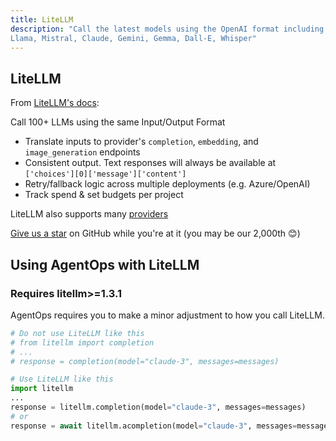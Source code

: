 ```yaml
---
title: LiteLLM
description: "Call the latest models using the OpenAI format including:  
Llama, Mistral, Claude, Gemini, Gemma, Dall-E, Whisper"
---
```


## LiteLLM

From [LiteLLM's docs](https://docs.litellm.ai/docs/):

Call 100+ LLMs using the same Input/Output Format

- Translate inputs to provider's `completion`, `embedding`, and `image_generation` endpoints
- Consistent output. Text responses will always be available at `['choices'][0]['message']['content']`
- Retry/fallback logic across multiple deployments (e.g. Azure/OpenAI)
- Track spend & set budgets per project

LiteLLM also supports many [providers](https://docs.litellm.ai/docs/providers)

<Check>[Give us a star](https://github.com/AgentOps-AI/agentops) on GitHub while you're at it (you may be our <span id="stars-text">2,000th</span> 😊)</Check>

## Using AgentOps with LiteLLM

### Requires litellm>=1.3.1

AgentOps requires you to make a minor adjustment to how you call LiteLLM.

```python python
# Do not use LiteLLM like this
# from litellm import completion
# ...
# response = completion(model="claude-3", messages=messages)

# Use LiteLLM like this
import litellm
...
response = litellm.completion(model="claude-3", messages=messages)
# or
response = await litellm.acompletion(model="claude-3", messages=messages)

```

<script type="module" src="/scripts/github_stars.js"></script>
<script type="module" src="/scripts/link_to_api_button.js"></script>
<script type="module" src="/scripts/scroll-img-fadein-animation.js"></script>
<script type="module" src="/scripts/button_heartbeat_animation.js"></script>